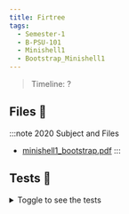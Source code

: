 ```yaml
---
title: Firtree
tags:
  - Semester-1
  - B-PSU-101
  - Minishell1
  - Bootstrap_Minishell1
---
```

> Timeline: ?


## Files 📂

:::note 2020 Subject and Files
- [minishell1_bootstrap.pdf](https://github.com/Studio-17/Epitech-Subjects/raw/main/Semester-1/B-PSU-101/Minishell1/Bootstrap_Minishell1/minishell1_bootstrap.pdf)
:::

## Tests 🤖
<details>
  <summary>Toggle to see the tests</summary>
  <div>
Yo
  </div>
</details>
